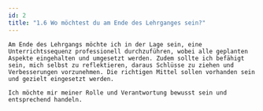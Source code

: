 ```yaml
---
id: 2
title: "1.6 Wo möchtest du am Ende des Lehrganges sein?" 
---
```


    Am Ende des Lehrgangs möchte ich in der Lage sein, eine Unterrichtssequenz professionell durchzuführen, wobei alle geplanten Aspekte eingehalten und umgesetzt werden. Zudem sollte ich befähigt sein, mich selbst zu reflektieren, daraus Schlüsse zu ziehen und Verbesserungen vorzunehmen. Die richtigen Mittel sollen vorhanden sein und gezielt eingesetzt werden.

    Ich möchte mir meiner Rolle und Verantwortung bewusst sein und entsprechend handeln.
